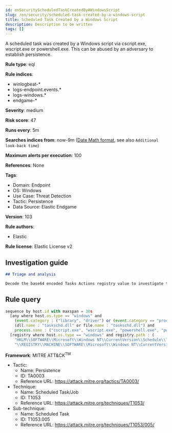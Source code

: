 ```yaml
---
id: enSecurityScheduledTaskCreatedByAWindowsScript
slug: /en/security/scheduled-task-created-by-a-windows-script
title: Scheduled Task Created by a Windows Script
description: Description to be written
tags: []
---
```


<div id="scheduled-task-created-by-a-windows-script"></div>

A scheduled task was created by a Windows script via cscript.exe, wscript.exe or powershell.exe. This can be abused by an adversary to establish persistence.

**Rule type**: eql

**Rule indices**: 

* winlogbeat-*
* logs-endpoint.events.*
* logs-windows.*
* endgame-*

**Severity**: medium

**Risk score**: 47

**Runs every**: 5m

**Searches indices from**: now-9m ([Date Math format](((ref))/common-options.html#date-math), see also <DocLink id="enSecurityRulesUiCreate" section="set-the-rules-schedule">`Additional look-back time`</DocLink>)

**Maximum alerts per execution**: 100

**References**: None

**Tags**: 

* Domain: Endpoint
* OS: Windows
* Use Case: Threat Detection
* Tactic: Persistence
* Data Source: Elastic Endgame

**Version**: 103

**Rule authors**: 

* Elastic

**Rule license**: Elastic License v2

## Investigation guide

```markdown
## Triage and analysis

Decode the base64 encoded Tasks Actions registry value to investigate the task's configured action.
```

## Rule query

```js
sequence by host.id with maxspan = 30s
  [any where host.os.type == "windows" and 
    (event.category : ("library", "driver") or (event.category == "process" and event.action : "Image loaded*")) and
    (dll.name : "taskschd.dll" or file.name : "taskschd.dll") and
    process.name : ("cscript.exe", "wscript.exe", "powershell.exe", "pwsh.exe", "powershell_ise.exe")]
  [registry where host.os.type == "windows" and registry.path : (
    "HKLM\\SOFTWARE\\Microsoft\\Windows NT\\CurrentVersion\\Schedule\\TaskCache\\Tasks\\*\\Actions",
    "\\REGISTRY\\MACHINE\\SOFTWARE\\Microsoft\\Windows NT\\CurrentVersion\\Schedule\\TaskCache\\Tasks\\*\\Actions")]

```

**Framework**: MITRE ATT&CK<sup>TM</sup>

* Tactic:
    * Name: Persistence
    * ID: TA0003
    * Reference URL: https://attack.mitre.org/tactics/TA0003/
* Technique:
    * Name: Scheduled Task/Job
    * ID: T1053
    * Reference URL: https://attack.mitre.org/techniques/T1053/
* Sub-technique:
    * Name: Scheduled Task
    * ID: T1053.005
    * Reference URL: https://attack.mitre.org/techniques/T1053/005/

